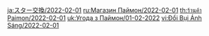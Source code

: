 {{Paimon's Bargains
|time_start = 2022-02-01 04:00:00
|time_end   = 2022-03-01 03:59:59
|shop = 
{{Shop|Beidou|34|1|type=Character}}
{{Shop|Noelle|34|1|type=Character}}
{{Shop|Royal Longsword|24|3|type=Weapon}}
{{Shop|Royal Greatsword|24|3|type=Weapon}}
{{Shop|Royal Spear|24|3|type=Weapon}}
{{Shop|Royal Grimoire|24|3|type=Weapon}}
{{Shop|Royal Bow|24|3|type=Weapon}}
}}
<noinclude>
[[ja:スター交換/2022-02-01]]
[[ru:Магазин Паймон/2022-02-01]]
[[th:ร้านค้า Paimon/2022-02-01]]
[[uk:Угода з Паймон/01-02-2022]]
[[vi:Đổi Bụi Ánh Sáng/2022-02-01]]
</noinclude>